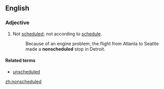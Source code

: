 ==English==
===Adjective===
{{en-adj}}
# Not [[scheduled]]; not according to [[schedule]].
#:Because of an engine problem, the flight from Atlanta to Seattle made a '''nonscheduled''' stop in Detroit.

====Related terms====
*[[unscheduled]]

[[zh:nonscheduled]]